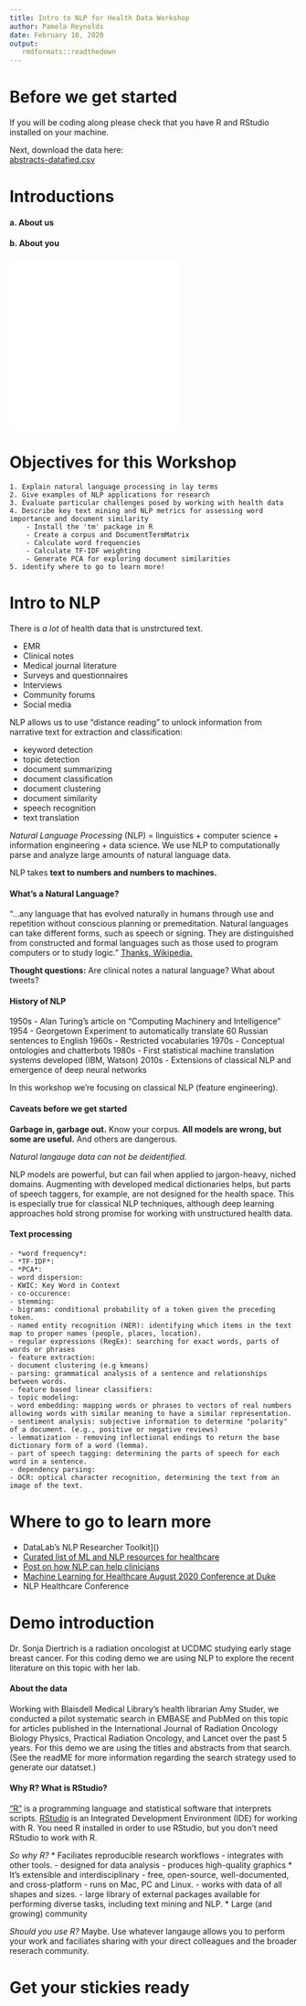 ```yaml
---
title: Intro to NLP for Health Data Workshop
author: Pamela Reynolds
date: February 10, 2020
output:
   rmdformats::readthedown
---
```


# Before we get started

If you will be coding along please check that you have R and RStudio installed on your machine.

Next, download the data here:\
[abstracts-datafied.csv](workshop-nlp-healthcare/abstracts-datafied.csv)

# Introductions

#### a. About us

#### b. About you 

![Word frequencies](img/wordfrequencies.html)
![Bigrams](img/bigrams.html)

# Objectives for this Workshop
``` objective
1. Explain natural language processing in lay terms
2. Give examples of NLP applications for research
3. Evaluate particular challenges posed by working with health data
4. Describe key text mining and NLP metrics for assessing word importance and document similarity
    - Install the 'tm' package in R 
    - Create a corpus and DocumentTermMatrix
    - Calculate word frequencies
    - Calculate TF-IDF weighting 
    - Generate PCA for exploring document similarities
5. identify where to go to learn more!
```

# Intro to NLP

There is *a lot* of health data that is unstrctured text. 

* EMR
* Clinical notes
* Medical journal literature
* Surveys and questionnaires
* Interviews
* Community forums
* Social media

NLP allows us to use "distance reading" to unlock information from narrative text for extraction and classification:

* keyword detection
* topic detection
* document summarizing
* document classification
* document clustering
* document similarity
* speech recognition
* text translation

*Natural Language Processing* (NLP) = linguistics + computer science + information engineering + data science. We use NLP to computationally parse and analyze large amounts of natural language data.

NLP takes **text to numbers and numbers to machines.**

#### What's a Natural Language?

"...any language that has evolved naturally in humans through use and repetition without conscious planning or premeditation. Natural languages can take different forms, such as speech or signing. They are distinguished from constructed and formal languages such as those used to program computers or to study logic." [Thanks, Wikipedia.](https://en.wikipedia.org/wiki/Natural_language)

**Thought questions:** Are clinical notes a natural language? What about tweets?

#### History of NLP

1950s - Alan Turing's article on "Computing Machinery and Intelligence"
1954 - Georgetown Experiment to automatically translate 60 Russian sentences to English
1960s - Restricted vocabularies
1970s - Conceptual ontologies and chatterbots
1980s - First statistical machine translation systems developed (IBM, Watson)
2010s - Extensions of classical NLP and emergence of deep neural networks

In this workshop we're focusing on classical NLP (feature engineering). 

#### Caveats before we get started

**Garbage in, garbage out.** Know your corpus.
**All models are wrong, but some are useful.** And others are dangerous.

*Natural langauge data can not be deidentified.*

NLP models are powerful, but can fail when applied to jargon-heavy, niched domains. Augmenting with developed medical dictionaries helps, but parts of speech taggers, for example, are not designed for the health space. This is especially true for classical NLP techniques, although deep learning approaches hold strong promise for working with unstructured health data.

#### Text processing
    - *word frequency*:
    - *TF-IDF*:
    - *PCA*:
    - word dispersion:
    - KWIC: Key Word in Context
    - co-occurence:
    - stemming:
    - bigrams: conditional probability of a token given the preceding token.
    - named entity recognition (NER): identifying which items in the text map to proper names (people, places, location).
    - regular expressions (RegEx): searching for exact words, parts of words or phrases
    - feature extraction:
    - document clustering (e.g kmeans)
    - parsing: grammatical analysis of a sentence and relationships between words.
    - feature based linear classifiers:
    - topic modeling:
    - word embedding: mapping words or phrases to vectors of real numbers allowing words with similar meaning to have a similar representation.
    - sentiment analysis: subjective information to determine "polarity" of a document. (e.g., positive or negative reviews)
    - lemmatization - removing inflectional endings to return the base dictionary form of a word (lemma).
    - part of speech tagging: determining the parts of speech for each word in a sentence.
    - dependency parsing:
    - OCR: optical character recognition, determining the text from an image of the text.

# Where to go to learn more

* DataLab's NLP Researcher Toolkit]()
* [Curated list of ML and NLP resources for healthcare](https://github.com/isaacmg/healthcare_ml)
* [Post on how NLP can help clinicians](https://tdan.com/natural-language-processing-in-healthcare/24538)
* [Machine Learning for Healthcare August 2020 Conference at Duke](https://www.mlforhc.org/)
* NLP Healthcare Conference

# Demo introduction

Dr. Sonja Diertrich is a radiation oncologist at UCDMC studying early stage breast cancer. For this coding demo we are using NLP to explore the recent literature on this topic with her lab. 

#### About the data

Working with  Blaisdell Medical Library's health librarian Amy Studer, we conducted a pilot systematic search in EMBASE and PubMed on this topic for articles published in the International Journal of Radiation Oncology Biology Physics, Practical Radiation Oncology, and Lancet over the past 5 years. For this demo we are using the titles and abstracts from that search. (See the readME for more information regarding the search strategy used to generate our datatset.) 

#### Why R? What is RStudio?

["R"](https://www.r-project.org/) is a programming language and statistical software that interprets scripts. [RStudio](https://rstudio.com/) is an Integrated Development Environment (IDE) for working with R. You need R installed in order to use RStudio, but you don't need RStudio to work with R.

*So why R?*
* Faciliates reproducible research workflows
    - integrates with other tools. 
    - designed for data analysis
    - produces high-quality graphics
* It's extensible and interdisciplinary
    - free, open-source, well-documented, and cross-platform
    - runs on Mac, PC and Linux. 
    - works with data of all shapes and sizes.
    - large library of external packages available for performing diverse tasks, including text mining and NLP.
* Large (and growing) community
 
*Should you use R?* Maybe. Use whatever langauge allows you to perform your work and faciliates sharing with your direct colleagues and the broader reserach community. 

# Get your stickies ready